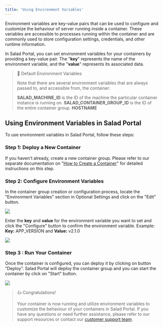 ```yaml
---
title: 'Using Environment Variables'
---
```


Environment variables are key-value pairs that can be used to configure and customize the behaviour of server running
inside a container. These variables are accessible to processes running within the container and are commonly used to
store configuration settings, credentials, and other runtime information.

In Salad Portal, you can set environment variables for your containers by providing a key-value pair. The "**key**"
represents the name of the environment variable, and the "**value**" represents its associated data.

> 📘 Default Environment Variables
>
> Note that there are several environment variables that are always passed to, and accessible from, the container:
>
> **SALAD_MACHINE_ID** is the ID of the machine the particular container instance is running on.
> **SALAD_CONTAINER_GROUP_ID** is the ID of the entire container group. **HOSTNAME**

## **Using Environment Variables in Salad Portal**

To use environment variables in Salad Portal, follow these steps:

### Step 1: **Deploy a New Container**

If you haven't already, create a new container group. Please refer to our separate documentation on
"[How to Create a Container](/products/sce/containers)" for detailed instructions on this step.

### Step 2: Configure Environment Variables

In the container group creation or configuration process, locate the "Environment Variables" section in Optional
Settings and click on the "Edit" button.

<img src="/products/sce/images/0e27b45-Screenshot_2024-03-12_162642.png" />

Enter the **key** and **value** for the environment variable you want to set and click the "Configure" button to confirm
the environment variable. Example: **Key:** APP_VERSION and **Value:** v2.1.0

<img src="/products/sce/images/62befd0-image.png" />

### Step 3 : Run Your Container

Once the container is configured, you can deploy it by clicking on button “Deploy”. Salad Portal will deploy the
container group and you can start the container by click on "Start" button.

<img src="/products/sce/images/3268aa8-image.png" />

> 👍 Congratulations!
>
> Your container is now running and utilize environment variables to customize the behaviour of your containers in Salad
> Portal. If you have any questions or need further assistance, please refer to our support resources or contact our
> [customer support team](mailto:cloud@salad.com).
